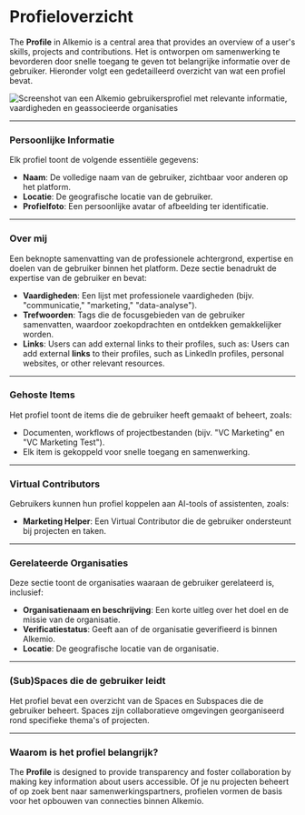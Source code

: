 # Profieloverzicht

The **Profile** in Alkemio is a central area that provides an overview of a user's skills, projects and contributions. Het is ontworpen om samenwerking te bevorderen door snelle toegang te geven tot belangrijke informatie over de gebruiker. Hieronder volgt een gedetailleerd overzicht van wat een profiel bevat.

![Screenshot van een Alkemio gebruikersprofiel met relevante informatie, vaardigheden en geassocieerde organisaties](/profile.png)

---

### Persoonlijke Informatie

Elk profiel toont de volgende essentiële gegevens:

- **Naam**: De volledige naam van de gebruiker, zichtbaar voor anderen op het platform.
- **Locatie**: De geografische locatie van de gebruiker.
- **Profielfoto**: Een persoonlijke avatar of afbeelding ter identificatie.

---

### Over mij

Een beknopte samenvatting van de professionele achtergrond, expertise en doelen van de gebruiker binnen het platform.
Deze sectie benadrukt de expertise van de gebruiker en bevat:

- **Vaardigheden**: Een lijst met professionele vaardigheden (bijv. "communicatie," "marketing," "data-analyse").
- **Trefwoorden**: Tags die de focusgebieden van de gebruiker samenvatten, waardoor zoekopdrachten en ontdekken gemakkelijker worden.
- **Links**: Users can add external links to their profiles, such as:
  Users can add external **links** to their profiles, such as  LinkedIn profiles, personal websites, or other relevant resources.

---

### Gehoste Items

Het profiel toont de items die de gebruiker heeft gemaakt of beheert, zoals:

- Documenten, workflows of projectbestanden (bijv. "VC Marketing" en "VC Marketing Test").
- Elk item is gekoppeld voor snelle toegang en samenwerking.

---

### Virtual Contributors

Gebruikers kunnen hun profiel koppelen aan AI-tools of assistenten, zoals:

- **Marketing Helper**: Een Virtual Contributor die de gebruiker ondersteunt bij projecten en taken.

---

### Gerelateerde Organisaties

Deze sectie toont de organisaties waaraan de gebruiker gerelateerd is, inclusief:

- **Organisatienaam en beschrijving**: Een korte uitleg over het doel en de missie van de organisatie.
- **Verificatiestatus**: Geeft aan of de organisatie geverifieerd is binnen Alkemio.
- **Locatie**: De geografische locatie van de organisatie.

---

### (Sub)Spaces die de gebruiker leidt

Het profiel bevat een overzicht van de Spaces en Subspaces die de gebruiker beheert. Spaces zijn collaboratieve omgevingen georganiseerd rond specifieke thema's of projecten.

---

### Waarom is het profiel belangrijk?

The **Profile** is designed to provide transparency and foster collaboration by making key information about users accessible. Of je nu projecten beheert of op zoek bent naar samenwerkingspartners, profielen vormen de basis voor het opbouwen van connecties binnen Alkemio.
